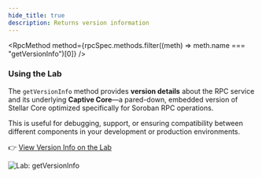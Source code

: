 ```yaml
---
hide_title: true
description: Returns version information
---
```



<RpcMethod
  method={rpcSpec.methods.filter((meth) => meth.name === "getVersionInfo")[0]}
/>

### Using the Lab

The `getVersionInfo` method provides **version details** about the RPC service and its underlying **Captive Core**—a pared-down, embedded version of Stellar Core optimized specifically for Soroban RPC operations.

This is useful for debugging, support, or ensuring compatibility between different components in your development or production environments.

👉 [View Version Info on the Lab](https://lab.stellar.org/endpoints/rpc/get-version-info?$=network$id=testnet&label=Testnet&horizonUrl=https:////horizon-testnet.stellar.org&rpcUrl=https:////soroban-testnet.stellar.org&passphrase=Test%20SDF%20Network%20/;%20September%202015;;)

![Lab: getVersionInfo](/assets/api/rpc/getversioninfo.png)
